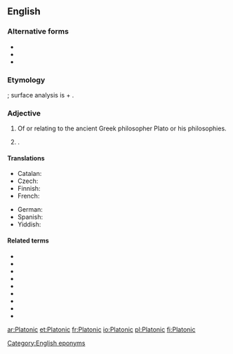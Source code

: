 {{also|platonic|platònic}}
==English==

===Alternative forms===
* {{l|en|platonic}}
* {{l|en|platonick}}
* {{l|en|Platonick}}

===Etymology===
{{etyl|la|en}} {{m|la|platonicus}}; surface analysis is {{m|la|Plato}} + {{m|en|-n-||(intervocalic)}} {{suffix||ic|t2=relating to|lang=en}}.

===Adjective===
{{en-adj|-}}

# Of or relating to the ancient Greek philosopher Plato or his philosophies.
# {{alternative case form of|platonic|nodot=1|lang=en}} {{gloss|non-sexual}}.

====Translations====
{{trans-top|related to Plato}}
* Catalan: {{t|ca|platònic}}
* Czech: {{t|cs|platónský}}
* Finnish: {{t|fi|platonilainen}}
* French: {{t+|fr|platonicien}}
{{trans-mid}}
* German: {{t+|de|platonisch}}
* Spanish: {{t|es|platónico}}
* Yiddish: {{t|yi|פּלאַטאָניש}}
{{trans-bottom}}

====Related terms====
* {{l|en|Plato}}
* {{l|en|Platonically}}
* {{l|en|Platonism}}
* {{l|en|Platonist}}
* {{l|en|Platonistic}}
* {{l|en|Platonic body}}
* {{l|en|Platonic hydrocarbon}}
* {{l|en|Platonic solid}}
* {{l|en|Platonic year}}

[[Category:English eponyms]]

[[ar:Platonic]]
[[et:Platonic]]
[[fr:Platonic]]
[[io:Platonic]]
[[pl:Platonic]]
[[fi:Platonic]]